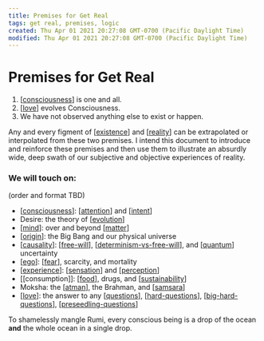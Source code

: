 ```yaml
---
title: Premises for Get Real
tags: get real, premises, logic
created: Thu Apr 01 2021 20:27:08 GMT-0700 (Pacific Daylight Time)
modified: Thu Apr 01 2021 20:27:08 GMT-0700 (Pacific Daylight Time)
---
```


# Premises for Get Real

1. [[consciousness]] is one and all.
2. [[love]] evolves Consciousness.
3. We have not observed anything else to exist or happen.

Any and every figment of [[existence]] and [[reality]] can be extrapolated or interpolated from these two premises. I intend this document to introduce and reinforce these premises and then use them to illustrate an absurdly wide, deep swath of our subjective and objective experiences of reality.

### We will touch on:

(order and format TBD)

- [[consciousness]]: [[attention]] and [[intent]]
- Desire: the theory of [[evolution]]
- [[mind]]: over and beyond [[matter]]
- [[origin]]: the Big Bang and our physical universe
- [[causality]]: [[free-will]], [[determinism-vs-free-will]], and [[quantum]] uncertainty
- [[ego]]: [[fear]], scarcity, and mortality
- [[experience]]: [[sensation]] and [[perception]]
- [[consumption]]: [[food]], drugs, and [[sustainability]]
- Moksha: the [[atman]], the Brahman, and [[samsara]]
- [[love]]: the answer to any [[questions]], [[hard-questions]], [[big-hard-questions]], [[preseedling-questions]]

To shamelessly mangle Rumi, every conscious being is a drop of the ocean **and** the whole ocean in a single drop.

[//begin]: # "Autogenerated link references for markdown compatibility"
[consciousness]: consciousness "Consciousness"
[love]: love "Love"
[existence]: existence "Existence"
[reality]: reality "Reality"
[consciousness]: consciousness "Consciousness"
[attention]: attention "Attention"
[intent]: intent "Intent"
[evolution]: evolution "Evolution"
[mind]: mind "Mind"
[matter]: matter "Matter"
[origin]: origin "Origin"
[causality]: causality "Causality"
[free-will]: free-will "Free Will"
[determinism-vs-free-will]: determinism-vs-free-will "determinism-vs-free-will"
[quantum]: quantum "quantum"
[ego]: ego "Ego"
[fear]: fear "Fear"
[experience]: experience "experience"
[sensation]: sensation "sensation"
[perception]: perception "Perception"
[food]: food "Food"
[sustainability]: sustainability "sustainability"
[atman]: stories/atman "Ātman"
[samsara]: samsara "Samsara"
[love]: love "Love"
[questions]: ../forget/questions "Questions"
[hard-questions]: ../forget/poetry/scraps/hard-questions "hard questions"
[big-hard-questions]: big-hard-questions "Big hard questions"
[preseedling-questions]: ../forget/poetry/the-otter-path/preseedling-questions "Preseedling Questions"
[//end]: # "Autogenerated link references"
